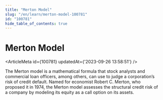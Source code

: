 ```yaml
---
title: "Merton Model"
slug: "/en/learn/merton-model-100781"
id: "100781"
hide_table_of_contents: true
---
```



# Merton Model

<ArticleMeta id={100781} updatedAt={'2023-09-26 13:58:51'} />
<div className='border-solid border-b border-t-0 my-4 border-[var(--ifm-color-gray-300)]' />

The Merton model is a mathematical formula that stock analysts and commercial loan officers, among others, can use to judge a corporation’s risk of credit default. Named for economist Robert C. Merton, who proposed it in 1974, the Merton model assesses the structural credit risk of a company by modeling its equity as a call option on its assets.
